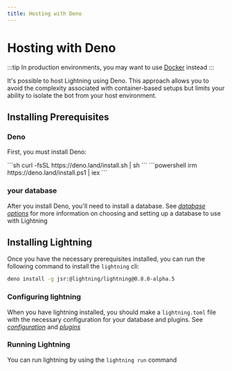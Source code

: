 ```yaml
---
title: Hosting with Deno
---
```



# Hosting with Deno

:::tip
In production environments, you may want to use [Docker](../docker) instead
:::

It's possible to host Lightning using Deno. This approach allows you to avoid
the complexity associated with container-based setups but limits your ability to
isolate the bot from your host environment.

## Installing Prerequisites

### Deno

First, you must install Deno:

<Tabs>
	<TabItem label="MacOS / Linux" icon="seti:shell">
		```sh
		curl -fsSL https://deno.land/install.sh | sh
		```
	</TabItem>
	<TabItem label="Windows" icon="seti:windows">
		```powershell
		irm https://deno.land/install.ps1 | iex
		```
	</TabItem>
</Tabs>

### your database

After you install Deno, you'll need to install a database. See
[_database options_](../database) for more information on choosing and setting
up a database to use with Lightning

## Installing Lightning

Once you have the necessary prerequisites installed, you can run the following
command to install the `lightning` cli:

```sh
deno install -g jsr:@lightning/lightning@0.8.0-alpha.5
```

### Configuring lightning

When you have lightning installed, you should make a `lightning.toml` file with the
necessary configuration for your database and plugins. See
[_configuration_](../configuration) and [_plugins_](../plugins)

### Running Lightning

You can run lightning by using the `lightning run` command
